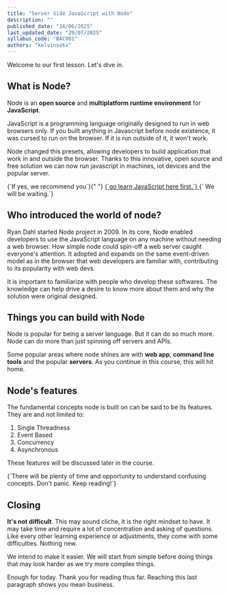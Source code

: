 ```yaml
---
title: "Server Side JavaScript with Node"
description: ""
published_date: "16/06/2025"
last_updated_date: "29/07/2025"
syllabus_code: "BAC001"
authors: "kelvinsekx"
---
```


Welcome to our first lesson. Let's dive in.

## What is Node?

Node is an **open source** and **multiplatform runtime environment** for **JavaScript**.

JavaScript is a programming language originally designed to run in web browsers only. If you built anything in Javascript before node existence, it was cursed to run on the browser. If it is run outside of it, it won't work.

Node changed this presets, allowing developers to build application that work in and outside the browser. Thanks to this innovative, open source and free solution we can now run javascript in machines, iot devices and the popular server.

<AsideNote note="Is this your first time hearing about JavaScript?">
  <span>
    <span>{`If yes, we recommend you`}</span>{" "}
    <a href="https://web.dev/learn/javascript">
      {`go learn JavaScript here first.`}
    </a>
    <span> {` We will be waiting.`}</span>
  </span>
</AsideNote>

## Who introduced the world of node?

Ryan Dahl started Node project in 2009. In its core, Node enabled developers to use the JavaScript language on any machine without needing a web browser. How simple node could spin-off a web server caught everyone's attention. It adopted and expands on the same event-driven model as in the browser that web developers are familiar with, contributing to its popularity with web devs.

<AsideNote>
  It is important to familiarize with people who develop these softwares. The
  knowledge can help drive a desire to know more about them and why the solution
  were original designed.
</AsideNote>

## Things you can build with Node

Node is popular for being a server language. But it can do so much more. Node can do more than just spinning off servers and APIs.

Some popular areas where node shines are with **web app**, **command line tools** and the popular **servers**. As you continue in this course, this will hit home.

## Node's features

The fundamental concepts node is built on can be said to be its features. They are and not limited to:

1. Single Threadness
2. Event Based
3. Concurrency
4. Asynchronous

These features will be discussed later in the course.

<AsideNote note="Just saw something that's confusing?">
  {`There will be plenty of time and opportunity to understand confusing concepts. Don't panic. Keep reading!`}
</AsideNote>

## Closing

**It's not difficult**. This may sound cliche, it is the right mindset to have. It may take time and require a lot of concentration and asking of questions. Like every other learning experience or adjustments, they come with some difficulties. Nothing new.

We intend to make it easier. We will start from simple before doing things that may look harder as we try more complex things.

Enough for today. Thank you for reading thus far. Reaching this last paragraph shows you mean business.
